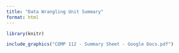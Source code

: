 ```yaml
---
title: "Data Wrangling Unit Summary"
format: html
---
```


```r
library(knitr)
```


```r
include_graphics("COMP 112 - Summary Sheet - Google Docs.pdf") 
```
